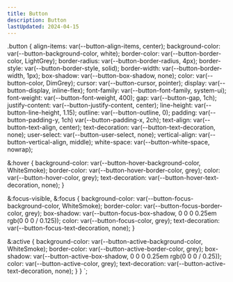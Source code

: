 ```yaml
---
title: Button
description: Button
lastUpdated: 2024-04-15
---
```



.button {
  align-items: var(--button-align-items, center);
  background-color: var(--button-background-color, white);
  border-color: var(--button-border-color, LightGrey);
  border-radius: var(--button-border-radius, 4px);
  border-style: var(--button-border-style, solid);
  border-width: var(--button-border-width, 1px);
  box-shadow: var(--button-box-shadow, none);
  color: var(--button-color, DimGrey);
  cursor: var(--button-cursor, pointer);
  display: var(--button-display, inline-flex);
  font-family: var(--button-font-family, system-ui);
  font-weight: var(--button-font-weight, 400);
  gap: var(--button-gap, 1ch);
  justify-content: var(--button-justify-content, center);
  line-height: var(--button-line-height, 1.15);
  outline: var(--button-outline, 0);
  padding: var(--button-padding-y, 1ch) var(--button-padding-x, 2ch);
  text-align: var(--button-text-align, center);
  text-decoration: var(--button-text-decoration, none);
  user-select: var(--button-user-select, none);
  vertical-align: var(--button-vertical-align, middle);
  white-space: var(--button-white-space, nowrap);

  &:hover {
    background-color: var(--button-hover-background-color, WhiteSmoke);
    border-color: var(--button-hover-border-color, grey);
    color: var(--button-hover-color, grey);
    text-decoration: var(--button-hover-text-decoration, none);
  }

  &:focus-visible,
  &:focus {
    background-color: var(--button-focus-background-color, WhiteSmoke);
    border-color: var(--button-focus-border-color, grey);
    box-shadow: var(--button-focus-box-shadow, 0 0 0 0.25em rgb(0 0 0 / 0.125));
    color: var(--button-focus-color, grey);
    text-decoration: var(--button-focus-text-decoration, none);
  }

  &:active {
    background-color: var(--button-active-background-color, WhiteSmoke);
    border-color: var(--button-active-border-color, grey);
    box-shadow: var(--button-active-box-shadow, 0 0 0 0.25em rgb(0 0 0 / 0.25));
    color: var(--button-active-color, grey);
    text-decoration: var(--button-active-text-decoration, none);
  }
}
`;

<CWFCode code={example1} style={example1Style} />
